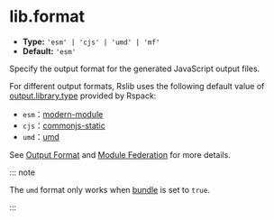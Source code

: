 # lib.format

- **Type:** `'esm' | 'cjs' | 'umd' | 'mf'`
- **Default:** `'esm'`

Specify the output format for the generated JavaScript output files.

For different output formats, Rslib uses the following default value of [output.library.type](https://rspack.dev/config/output#outputlibrarytype) provided by Rspack:

- `esm`：[modern-module](https://rspack.dev/config/output#type-modern-module)
- `cjs`：[commonjs-static](https://rspack.dev/config/output#type-commonjs-static)
- `umd`：[umd](https://rspack.dev/config/output#type-umd)

See [Output Format](/guide/basic/output-format) and [Module Federation](/guide/advanced/module-federation) for more details.

::: note

The `umd` format only works when [bundle](/config/lib/bundle) is set to `true`.

:::
